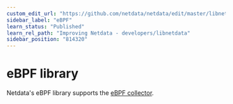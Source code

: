 ```yaml
---
custom_edit_url: "https://github.com/netdata/netdata/edit/master/libnetdata/ebpf/README.md"
sidebar_label: "eBPF"
learn_status: "Published"
learn_rel_path: "Improving Netdata - developers/libnetdata"
sidebar_position: "814320"
---
```



# eBPF library

Netdata's eBPF library supports the [eBPF collector](/docs/data-collection/monitor-anything/System%20Metrics/Kernel-traces-metrics-eBPF).

